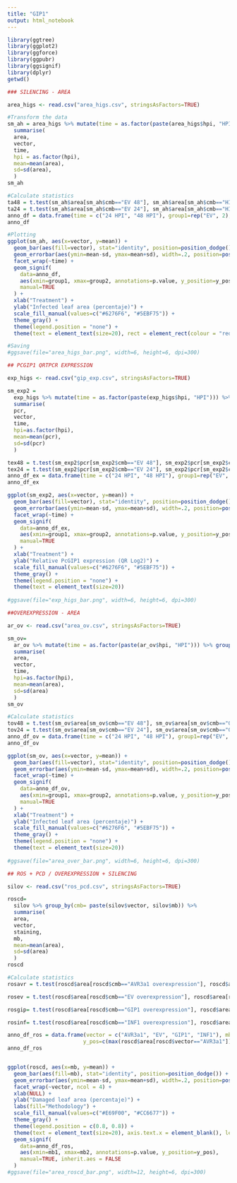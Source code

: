 ```yaml
---
title: "GIP1"
output: html_notebook
---
```

```r
library(ggtree)
library(ggplot2)
library(ggforce)
library(ggpubr)
library(ggsignif)
library(dplyr)
getwd()
```

```r

### SILENCING - AREA

area_higs <- read.csv("area_higs.csv", stringsAsFactors=TRUE)

#Transform the data
sm_ah = area_higs %>% mutate(time = as.factor(paste(area_higs$hpi, "HPI"))) %>% group_by(cmb = paste(area_higs$vector, area_higs$hpi)) %>% 
  summarise(
  area,
  vector, 
  time,
  hpi = as.factor(hpi),
  mean=mean(area),
  sd=sd(area),
  ) 
sm_ah 

#Calculate statistics
ta48 = t.test(sm_ah$area[sm_ah$cmb=="EV 48"], sm_ah$area[sm_ah$cmb=="HIGS 48"], alternative = "greater", conf.level = 0.95)
ta24 = t.test(sm_ah$area[sm_ah$cmb=="EV 24"], sm_ah$area[sm_ah$cmb=="HIGS 24"], alternative = "greater", conf.level = 0.95)
anno_df = data.frame(time = c("24 HPI", "48 HPI"), group1=rep("EV", 2), group2=rep("HIGS", 2), p.value=c(round(ta24$p.value, 4), round(ta48$p.value, 4)), y_pos=c(max(sm_ah$area[sm_ah$hpi=="24"])+10, max(sm_ah$area[sm_ah$hpi=="48"])+10))
anno_df

#Plotting
ggplot(sm_ah, aes(x=vector, y=mean)) + 
  geom_bar(aes(fill=vector), stat="identity", position=position_dodge()) +
  geom_errorbar(aes(ymin=mean-sd, ymax=mean+sd), width=.2, position=position_dodge(.9)) +
  facet_wrap(~time) +
  geom_signif(
    data=anno_df, 
    aes(xmin=group1, xmax=group2, annotations=p.value, y_position=y_pos), 
    manual=TRUE
  ) +
  xlab("Treatment") + 
  ylab("Infected leaf area (percentaje)") +
  scale_fill_manual(values=c("#6276F6", "#5EBF75")) +
  theme_gray() +
  theme(legend.position = "none") +
  theme(text = element_text(size=20), rect = element_rect(colour = "red")) 

#Saving
#ggsave(file="area_higs_bar.png", width=6, height=6, dpi=300)
```

```r

## PCGIP1 QRTPCR EXPRESSION

exp_higs <- read.csv("gip_exp.csv", stringsAsFactors=TRUE)

sm_exp2 =
  exp_higs %>% mutate(time = as.factor(paste(exp_higs$hpi, "HPI"))) %>% group_by(cmb= paste(exp_higs$vector, exp_higs$hpi)) %>% 
  summarise(
  pcr,
  vector,
  time,
  hpi=as.factor(hpi), 
  mean=mean(pcr),
  sd=sd(pcr)
  )

tex48 = t.test(sm_exp2$pcr[sm_exp2$cmb=="EV 48"], sm_exp2$pcr[sm_exp2$cmb=="HIGS 48"], alternative = "greater", conf.level = 0.95)
tex24 = t.test(sm_exp2$pcr[sm_exp2$cmb=="EV 24"], sm_exp2$pcr[sm_exp2$cmb=="HIGS 24"], alternative = "greater", conf.level = 0.95)
anno_df_ex = data.frame(time = c("24 HPI", "48 HPI"), group1=rep("EV", 2), group2=rep("HIGS", 2), p.value=c(round(tex24$p.value, 4), round(tex48$p.value, 4)), y_pos=c(max(sm_exp2$pcr[sm_exp2$hpi=="24"])+2, max(sm_exp2$pcr[sm_exp2$hpi=="48"])+2))
anno_df_ex

ggplot(sm_exp2, aes(x=vector, y=mean)) + 
  geom_bar(aes(fill=vector), stat="identity", position=position_dodge()) +
  geom_errorbar(aes(ymin=mean-sd, ymax=mean+sd), width=.2, position=position_dodge(.9)) +
  facet_wrap(~time) +
  geom_signif(
    data=anno_df_ex, 
    aes(xmin=group1, xmax=group2, annotations=p.value, y_position=y_pos), 
    manual=TRUE
  ) +
  xlab("Treatment") + 
  ylab("Relative PcGIP1 expression (QR Log2)") +
  scale_fill_manual(values=c("#6276F6", "#5EBF75")) +
  theme_gray() +
  theme(legend.position = "none") +
  theme(text = element_text(size=20)) 
  
#ggsave(file="exp_higs_bar.png", width=6, height=6, dpi=300)
```

```r

##OVEREXPRESSION - AREA

ar_ov <- read.csv("area_ov.csv", stringsAsFactors=TRUE)

sm_ov=
  ar_ov %>% mutate(time = as.factor(paste(ar_ov$hpi, "HPI"))) %>% group_by(cmb= paste(ar_ov$vector, ar_ov$hpi)) %>% 
  summarise(
  area,
  vector,
  time,
  hpi=as.factor(hpi), 
  mean=mean(area),
  sd=sd(area)
  )
sm_ov

#Calculate statistics
tov48 = t.test(sm_ov$area[sm_ov$cmb=="EV 48"], sm_ov$area[sm_ov$cmb=="OE 48"], alternative = "greater", conf.level = 0.95)
tov24 = t.test(sm_ov$area[sm_ov$cmb=="EV 24"], sm_ov$area[sm_ov$cmb=="OE 24"], alternative = "greater", conf.level = 0.95)
anno_df_ov = data.frame(time = c("24 HPI", "48 HPI"), group1=rep("EV", 2), group2=rep("OE", 2), p.value=c(round(tov24$p.value, 4), round(tov48$p.value, 4)), y_pos=c(max(sm_ov$area[sm_ov$hpi=="24"])+5, max(sm_ov$area[sm_ov$hpi=="48"])+5))
anno_df_ov

ggplot(sm_ov, aes(x=vector, y=mean)) + 
  geom_bar(aes(fill=vector), stat="identity", position=position_dodge()) +
  geom_errorbar(aes(ymin=mean-sd, ymax=mean+sd), width=.2, position=position_dodge(.9)) +
  facet_wrap(~time) +
  geom_signif(
    data=anno_df_ov, 
    aes(xmin=group1, xmax=group2, annotations=p.value, y_position=y_pos), 
    manual=TRUE
  ) +
  xlab("Treatment") + 
  ylab("Infected leaf area (percentaje)") +
  scale_fill_manual(values=c("#6276F6", "#5EBF75")) +
  theme_gray() +
  theme(legend.position = "none") +
  theme(text = element_text(size=20)) 
  
#ggsave(file="area_over_bar.png", width=6, height=6, dpi=300)
```

```r

## ROS + PCD / OVEREXPRESSION + SILENCING

silov <- read.csv("ros_pcd.csv", stringsAsFactors=TRUE)

roscd=
  silov %>% group_by(cmb= paste(silov$vector, silov$mb)) %>% 
  summarise(
  area,
  vector,
  staining,
  mb,
  mean=mean(area),
  sd=sd(area)
  )
roscd

#Calculate statistics
rosavr = t.test(roscd$area[roscd$cmb=="AVR3a1 overexpression"], roscd$area[roscd$cmb=="AVR3a1 silencing"], alternative = "greater", conf.level = 0.95)

rosev = t.test(roscd$area[roscd$cmb=="EV overexpression"], roscd$area[roscd$cmb=="EV silencing"], alternative = "greater", conf.level = 0.95)

rosgip= t.test(roscd$area[roscd$cmb=="GIP1 overexpression"], roscd$area[roscd$cmb=="GIP1 silencing"], alternative = "greater", conf.level = 0.95)

rosinf= t.test(roscd$area[roscd$cmb=="INF1 overexpression"], roscd$area[roscd$cmb=="INF1 silencing"], alternative = "greater", conf.level = 0.95)

anno_df_ros = data.frame(vector = c("AVR3a1", "EV", "GIP1", "INF1"), mb1=rep("overexpression", 4), mb2=rep("silencing", 4), p.value=c(round(rosavr$p.value, 4), round(rosev$p.value, 4), round(rosgip$p.value, 4), round(rosinf$p.value, 4)), 
                        y_pos=c(max(roscd$area[roscd$vector=="AVR3a1"])+5, max(roscd$area[roscd$vector=="EV"])+5, max(roscd$area[roscd$vector=="GIP1"])+5, max(roscd$area[roscd$vector=="INF1"])+5))
anno_df_ros


ggplot(roscd, aes(x=mb, y=mean)) + 
  geom_bar(aes(fill=mb), stat="identity", position=position_dodge()) + 
  geom_errorbar(aes(ymin=mean-sd, ymax=mean+sd), width=.2, position=position_dodge(0.9)) +
  facet_wrap(~vector, ncol = 4) +
  xlab(NULL) + 
  ylab("Damaged leaf area (percentaje)") +
  labs(fill="Methodology") +
  scale_fill_manual(values=c("#E69F00", "#CC6677")) +
  theme_gray() +
  theme(legend.position = c(0.8, 0.8)) +
  theme(text = element_text(size=20), axis.text.x = element_blank(), legend.position = "bottom") +
  geom_signif(
    data=anno_df_ros, 
    aes(xmin=mb1, xmax=mb2, annotations=p.value, y_position=y_pos), 
    manual=TRUE, inherit.aes = FALSE
  ) 
#ggsave(file="area_roscd_bar.png", width=12, height=6, dpi=300)
```


